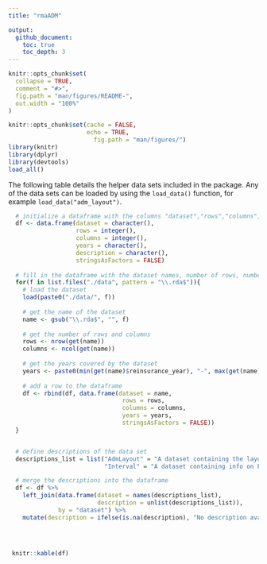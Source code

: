 ```yaml
---
title: "rmaADM"

output:
  github_document:
    toc: true
    toc_depth: 3
---
```


<!-- README.md is generated from README.Rmd. Please edit that file -->

```r
knitr::opts_chunk$set(
  collapse = TRUE,
  comment = "#>",
  fig.path = "man/figures/README-",
  out.width = "100%"
)
```


```r
knitr::opts_chunk$set(cache = FALSE,
                      echo = TRUE,
                        fig.path = "man/figures/")
library(knitr)
library(dplyr)
library(devtools)
load_all()

```

The following table details the helper data sets included in the package. Any of the data sets can be loaded by using the `load_data()` function, for example `load_data("adm_layout")`.
```r
  # initialize a dataframe with the columns "dataset","rows","columns","years","description"
  df <- data.frame(dataset = character(),
                   rows = integer(),
                   columns = integer(),
                   years = character(),
                   description = character(),
                   stringsAsFactors = FALSE)
  
  # fill in the dataframe with the dataset names, number of rows, number of columns, years, and description using the files in "./data"
  for(f in list.files("./data", pattern = "\\.rda$")){
    # load the dataset
    load(paste0("./data/", f))
    
    # get the name of the dataset
    name <- gsub("\\.rda$", "", f)
    
    # get the number of rows and columns
    rows <- nrow(get(name))
    columns <- ncol(get(name))
    
    # get the years covered by the dataset
    years <- paste0(min(get(name)$reinsurance_year), "-", max(get(name)$reinsurance_year))
    
    # add a row to the dataframe
    df <- rbind(df, data.frame(dataset = name,
                                rows = rows,
                                columns = columns,
                                years = years,
                                stringsAsFactors = FALSE))
  }


  # define descriptions of the data set
  descriptions_list = list("AdmLayout" = "A dataset containing the layout of the ADM data.",
                           "Interval" = "A dataset containing info on PRF intervals")

  # merge the descriptions into the dataframe
  df <- df %>%
    left_join(data.frame(dataset = names(descriptions_list),
                         description = unlist(descriptions_list)),
              by = "dataset") %>%
    mutate(description = ifelse(is.na(description), "No description available", description))
  

  

```

```r
 knitr::kable(df)
```
